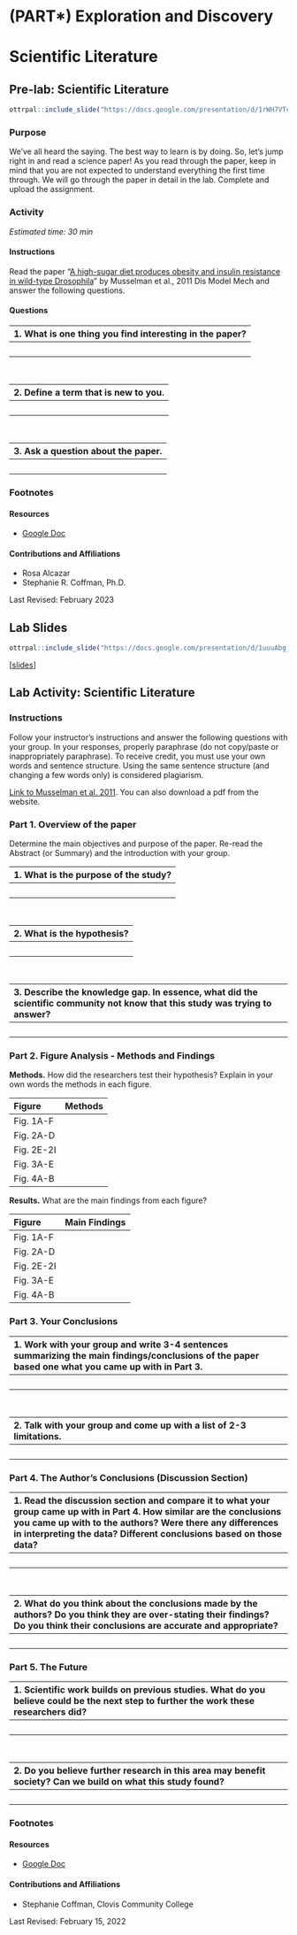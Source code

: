 # (PART\*) Exploration and Discovery {-}

# Scientific Literature

## Pre-lab: Scientific Literature

```r
ottrpal::include_slide("https://docs.google.com/presentation/d/1rWH7VTcPV1juH0E9NI-X6evMIKzgn1MQKlf_CRzT73w/edit#slide=id.g1f83ffdfb86_0_52")
```

### Purpose

We've all heard the saying. The best way to learn is by doing. So, let's jump right in and read a science paper! As you read through the paper, keep in mind that you are not expected to understand everything the first time through. We will go through the paper in detail in the lab. Complete and upload the assignment.

### Activity

*Estimated time: 30 min*

#### Instructions

Read the paper "[A high-sugar diet produces obesity and insulin resistance in wild-type Drosophila](https://pubmed.ncbi.nlm.nih.gov/21719444)" by Musselman et al., 2011 Dis Model Mech and answer the following questions.

#### Questions

| 1. What is one thing you find interesting in the paper? |
|:-|
| <br> |

<br>

| 2. Define a term that is new to you. |
|:-|
| <br> |

<br>

| 3. Ask a question about the paper. |
|:-|
| <br> |

### Footnotes

#### Resources

- [Google Doc](https://docs.google.com/document/d/18RAb-RTWGhJTpHL-WdVHHQtaRbHs18bB)

#### Contributions and Affiliations

- Rosa Alcazar
- Stephanie R. Coffman, Ph.D.

Last Revised: February 2023

## Lab Slides {#lab-slides-scientific-literature}

```r
ottrpal::include_slide("https://docs.google.com/presentation/d/1uuuAbg_rcfCVohaVrrxfUfszwTDqigzg34qEWfTNeR0/edit#slide=id.g35f391192_00")
```

[[slides](https://docs.google.com/presentation/d/1uuuAbg_rcfCVohaVrrxfUfszwTDqigzg34qEWfTNeR0)]

## Lab Activity: Scientific Literature

### Instructions

Follow your instructor’s instructions  and answer the following questions with your group. In your responses, properly paraphrase (do not copy/paste or inappropriately paraphrase).  To receive credit, you must use your own words and sentence structure.  Using the same sentence structure (and changing a few words only) is considered plagiarism.

[Link to Musselman et al. 2011](https://journals.biologists.com/dmm/article/4/6/842/3157/A-high-sugar-diet-produces-obesity-and-insulin). You can also download a pdf from the website.

### Part 1. Overview of the paper

Determine the main objectives and purpose of the paper.  Re-read the Abstract (or Summary) and the introduction with your group.

| 1. What is the purpose of the study? |
|:-|
| <br> |

<br>

| 2. What is the hypothesis? |
|:-|
| <br> |

<br>

| 3. Describe the knowledge gap. In essence, what did the scientific community not know that this study was trying to answer? |
|:-|
| <br> |

### Part 2. Figure Analysis - Methods and Findings

**Methods.** How did the researchers test their hypothesis? Explain in your own words the methods in each figure.

| Figure | Methods |
|:-|:-|
| Fig. 1A-F | |
| Fig. 2A-D | |
| Fig. 2E-2I | |
| Fig. 3A-E | |
| Fig. 4A-B | |

**Results.** What are the main findings from each figure?

| Figure | Main Findings |
|:-|:-|
| Fig. 1A-F | |
| Fig. 2A-D | |
| Fig. 2E-2I | |
| Fig. 3A-E | |
| Fig. 4A-B | |

### Part 3.  Your Conclusions

| 1. Work with your group and write 3-4 sentences summarizing the main findings/conclusions of the paper based one what you came up with in Part 3. |
|:-|
| <br> |

<br>

| 2. Talk with your group and come up with a list of 2-3 limitations. |
|:-|
| <br> |

### Part 4. The Author’s Conclusions (Discussion Section)

| 1. Read the discussion section and compare it to what your group came up with in Part 4. How similar are the conclusions you came up with to the authors? Were there any differences in interpreting the data? Different conclusions based on those data? |
|:-|
| <br> |

<br>

| 2. What do you think about the conclusions made by the authors? Do you think they are over-stating their findings? Do you think their conclusions are accurate and appropriate? |
|:-|
| <br> |

### Part 5. The Future

| 1. Scientific work builds on previous studies. What do you believe could be the next step to further the work these researchers did? |
|:-|
| <br> |

<br>

| 2. Do you believe further research in this area may benefit society? Can we build on what this study found? |
|:-|
| <br> |

### Footnotes

#### Resources

- [Google Doc](https://docs.google.com/document/d/1QmuNMHKiHRGXohS0P9Pojc3zBvUZDG8L)

#### Contributions and Affiliations

- Stephanie Coffman, Clovis Community College

Last Revised: February 15, 2022
